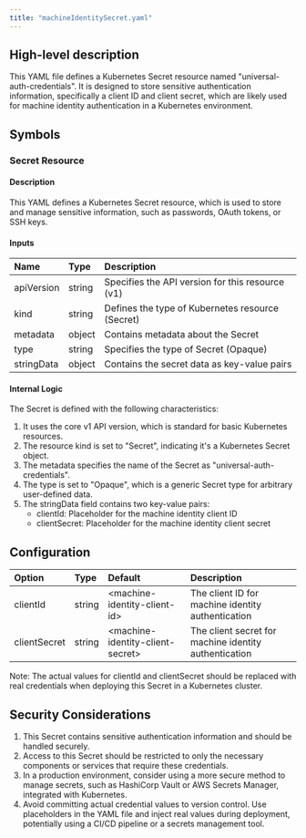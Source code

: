 ```yaml
---
title: "machineIdentitySecret.yaml"
---
```


## High-level description
This YAML file defines a Kubernetes Secret resource named "universal-auth-credentials". It is designed to store sensitive authentication information, specifically a client ID and client secret, which are likely used for machine identity authentication in a Kubernetes environment.

## Symbols

### Secret Resource
#### Description
This YAML defines a Kubernetes Secret resource, which is used to store and manage sensitive information, such as passwords, OAuth tokens, or SSH keys.

#### Inputs
| Name | Type | Description |
|:-----|:-----|:------------|
| apiVersion | string | Specifies the API version for this resource (v1) |
| kind | string | Defines the type of Kubernetes resource (Secret) |
| metadata | object | Contains metadata about the Secret |
| type | string | Specifies the type of Secret (Opaque) |
| stringData | object | Contains the secret data as key-value pairs |

#### Internal Logic
The Secret is defined with the following characteristics:
1. It uses the core v1 API version, which is standard for basic Kubernetes resources.
2. The resource kind is set to "Secret", indicating it's a Kubernetes Secret object.
3. The metadata specifies the name of the Secret as "universal-auth-credentials".
4. The type is set to "Opaque", which is a generic Secret type for arbitrary user-defined data.
5. The stringData field contains two key-value pairs:
   - clientId: Placeholder for the machine identity client ID
   - clientSecret: Placeholder for the machine identity client secret

## Configuration
| Option | Type | Default | Description |
|:-------|:-----|:--------|:------------|
| clientId | string | &lt;machine-identity-client-id&gt; | The client ID for machine identity authentication |
| clientSecret | string | &lt;machine-identity-client-secret&gt; | The client secret for machine identity authentication |

Note: The actual values for clientId and clientSecret should be replaced with real credentials when deploying this Secret in a Kubernetes cluster.

## Security Considerations
1. This Secret contains sensitive authentication information and should be handled securely.
2. Access to this Secret should be restricted to only the necessary components or services that require these credentials.
3. In a production environment, consider using a more secure method to manage secrets, such as HashiCorp Vault or AWS Secrets Manager, integrated with Kubernetes.
4. Avoid committing actual credential values to version control. Use placeholders in the YAML file and inject real values during deployment, potentially using a CI/CD pipeline or a secrets management tool.